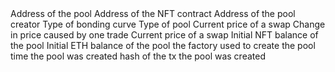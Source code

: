 <ParamField path="pool_address">
Address of the pool
</ParamField>
<ParamField path="nft_contract_address">
Address of the NFT contract
</ParamField>
<ParamField path="creator_address">
Address of the pool creator
</ParamField>
<ParamField path="bonding_curve">
Type of bonding curve
</ParamField>
<ParamField path="pool_type">
Type of pool
</ParamField>
<ParamField path="spot_price">
Current price of a swap
</ParamField>
<ParamField path="delta">
Change in price caused by one trade
</ParamField>
<ParamField path="pool_fee">
Current price of a swap
</ParamField>
<ParamField path="initial_nft_balance">
Initial NFT balance of the pool
</ParamField>
<ParamField path="initial_eth_balance">
Initial ETH balance of the pool
</ParamField>
<ParamField path="pool_factory">
the factory used to create the pool
</ParamField>
<ParamField path="creation_block_time">
time the pool was created
</ParamField>
<ParamField path="creation_tx_hash">
hash of the tx the pool was created
</ParamField>
